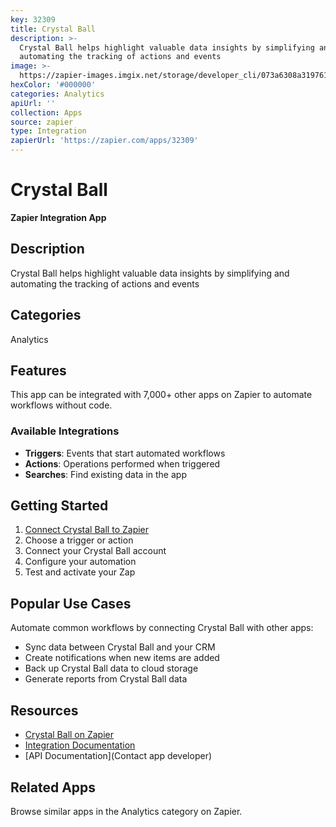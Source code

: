 ```yaml
---
key: 32309
title: Crystal Ball
description: >-
  Crystal Ball helps highlight valuable data insights by simplifying and
  automating the tracking of actions and events
image: >-
  https://zapier-images.imgix.net/storage/developer_cli/073a6308a31976100ee2f7875344eae6.png?auto=format%2Ccompress&ixlib=python-3.0.0&q=50
hexColor: '#000000'
categories: Analytics
apiUrl: ''
collection: Apps
source: zapier
type: Integration
zapierUrl: 'https://zapier.com/apps/32309'
---
```

# Crystal Ball

**Zapier Integration App**

## Description

Crystal Ball helps highlight valuable data insights by simplifying and automating the tracking of actions and events

## Categories

Analytics

## Features

This app can be integrated with 7,000+ other apps on Zapier to automate workflows without code.

### Available Integrations

- **Triggers**: Events that start automated workflows
- **Actions**: Operations performed when triggered
- **Searches**: Find existing data in the app

## Getting Started

1. [Connect Crystal Ball to Zapier](https://zapier.com/apps/32309)
2. Choose a trigger or action
3. Connect your Crystal Ball account
4. Configure your automation
5. Test and activate your Zap

## Popular Use Cases

Automate common workflows by connecting Crystal Ball with other apps:

- Sync data between Crystal Ball and your CRM
- Create notifications when new items are added
- Back up Crystal Ball data to cloud storage
- Generate reports from Crystal Ball data

## Resources

- [Crystal Ball on Zapier](https://zapier.com/apps/32309)
- [Integration Documentation](https://zapier.com/apps/32309/integrations)
- [API Documentation](Contact app developer)

## Related Apps

Browse similar apps in the Analytics category on Zapier.
